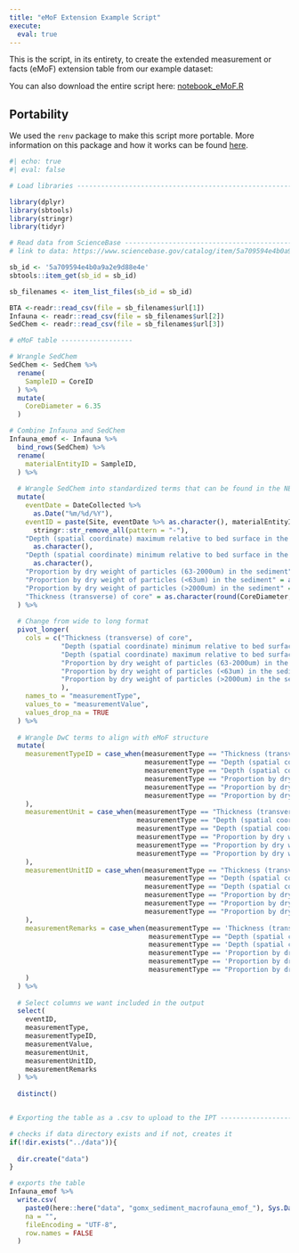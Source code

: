 ```yaml
---
title: "eMoF Extension Example Script"
execute: 
  eval: true
---
```


This is the script, in its entirety, to create the extended measurement or facts (eMoF) extension table from our example dataset:

You can also download the entire script here: [notebook_eMoF.R](../scripts/notebook_eMoF.R)

::: callout-tip
## Portability

We used the `renv` package to make this script more portable. More information on this package and how it works can be found [here](https://rstudio.github.io/renv/articles/renv.html). 
:::

```r
#| echo: true
#| eval: false

# Load libraries ----------------------------------------------------------

library(dplyr)
library(sbtools)
library(stringr)
library(tidyr)

# Read data from ScienceBase ----------------------------------------------
# link to data: https://www.sciencebase.gov/catalog/item/5a709594e4b0a9a2e9d88e4e

sb_id <- '5a709594e4b0a9a2e9d88e4e'
sbtools::item_get(sb_id = sb_id)

sb_filenames <- item_list_files(sb_id = sb_id)

BTA <-readr::read_csv(file = sb_filenames$url[1])
Infauna <- readr::read_csv(file = sb_filenames$url[2])
SedChem <- readr::read_csv(file = sb_filenames$url[3])

# eMoF table ------------------

# Wrangle SedChem
SedChem <- SedChem %>% 
  rename(
    SampleID = CoreID
  ) %>% 
  mutate(
    CoreDiameter = 6.35
  )

# Combine Infauna and SedChem  
Infauna_emof <- Infauna %>% 
  bind_rows(SedChem) %>%
  rename(
    materialEntityID = SampleID,
  ) %>% 
  
  # Wrangle SedChem into standardized terms that can be found in the NERC Vocabulary Server
  mutate(
    eventDate = DateCollected %>%
      as.Date("%m/%d/%Y"),
    eventID = paste(Site, eventDate %>% as.character(), materialEntityID, sep = "_") %>%
      stringr::str_remove_all(pattern = "-"),
    "Depth (spatial coordinate) maximum relative to bed surface in the bed" = str_split_i(Fraction, pattern = "-", i = 2) %>% readr::parse_number() %>% 
      as.character(),
    "Depth (spatial coordinate) minimum relative to bed surface in the bed" = str_split_i(Fraction, pattern = "-", i = 1) %>% readr::parse_number() %>% 
      as.character(),
    "Proportion by dry weight of particles (63-2000um) in the sediment" = as.character(Sand),
    "Proportion by dry weight of particles (<63um) in the sediment" = as.character(Mud),
    "Proportion by dry weight of particles (>2000um) in the sediment" = as.character(Gravel),
    "Thickness (transverse) of core" = as.character(round(CoreDiameter, digits = 2))
  ) %>% 
  
  # Change from wide to long format
  pivot_longer(
    cols = c("Thickness (transverse) of core", 
             "Depth (spatial coordinate) minimum relative to bed surface in the bed", 
             "Depth (spatial coordinate) maximum relative to bed surface in the bed", 
             "Proportion by dry weight of particles (63-2000um) in the sediment", 
             "Proportion by dry weight of particles (<63um) in the sediment", 
             "Proportion by dry weight of particles (>2000um) in the sediment"
             ),
    names_to = "measurementType",
    values_to = "measurementValue",
    values_drop_na = TRUE
  ) %>% 
  
  # Wrangle DwC terms to align with eMoF structure
  mutate(
    measurementTypeID = case_when(measurementType == "Thickness (transverse) of core" ~ "http://vocab.nerc.ac.uk/collection/P01/current/COREWDTH/",
                                  measurementType == "Depth (spatial coordinate) maximum relative to bed surface in the bed" ~ "http://vocab.nerc.ac.uk/collection/P01/current/MAXCDIST/",
                                  measurementType == "Depth (spatial coordinate) minimum relative to bed surface in the bed" ~ "http://vocab.nerc.ac.uk/collection/P01/current/MINCDIST/",
                                  measurementType == "Proportion by dry weight of particles (63-2000um) in the sediment" ~ "http://vocab.nerc.ac.uk/collection/P01/current/PRPCL048/",
                                  measurementType == "Proportion by dry weight of particles (<63um) in the sediment" ~ "http://vocab.nerc.ac.uk/collection/P01/current/PRSD0249/",
                                  measurementType == "Proportion by dry weight of particles (>2000um) in the sediment" ~ "	http://vocab.nerc.ac.uk/collection/P01/current/PRSD0274/"
    ),
    measurementUnit = case_when(measurementType == "Thickness (transverse) of core" ~ "Centimetres",
                                measurementType == "Depth (spatial coordinate) minimum relative to bed surface in the bed" ~ "Centimetres",
                                measurementType == "Depth (spatial coordinate) maximum relative to bed surface in the bed" ~ "Centimetres",
                                measurementType == "Proportion by dry weight of particles (63-2000um) in the sediment" ~ "Percent",
                                measurementType == "Proportion by dry weight of particles (<63um) in the sediment" ~ "Percent",
                                measurementType == "Proportion by dry weight of particles (>2000um) in the sediment" ~ "Percent"
    ),
    measurementUnitID = case_when(measurementType == "Thickness (transverse) of core" ~ "http://vocab.nerc.ac.uk/collection/P06/current/ULCM/",
                                  measurementType == "Depth (spatial coordinate) minimum relative to bed surface in the bed" ~ "http://vocab.nerc.ac.uk/collection/P06/current/ULCM/",
                                  measurementType == "Depth (spatial coordinate) maximum relative to bed surface in the bed" ~ "http://vocab.nerc.ac.uk/collection/P06/current/ULCM/",
                                  measurementType == "Proportion by dry weight of particles (63-2000um) in the sediment" ~ "http://vocab.nerc.ac.uk/collection/P06/current/UPCT/",
                                  measurementType == "Proportion by dry weight of particles (<63um) in the sediment" ~ "http://vocab.nerc.ac.uk/collection/P06/current/UPCT/",
                                  measurementType == "Proportion by dry weight of particles (>2000um) in the sediment" ~ "http://vocab.nerc.ac.uk/collection/P06/current/UPCT/"
    ), 
    measurementRemarks = case_when(measurementType == 'Thickness (transverse) of core' ~ paste("Verbatim Label:", "CoreDiameter"),
                                   measurementType == "Depth (spatial coordinate) minimum relative to bed surface in the bed" ~ paste("Verbatim Label:", 'lower value of "Fraction'),
                                   measurementType == 'Depth (spatial coordinate) maximum relative to bed surface in the bed' ~ paste("Verbatim Label:", 'upper value of "Fraction'),
                                   measurementType == 'Proportion by dry weight of particles (63-2000um) in the sediment' ~ paste("Verbatim Label:", 'Sand'),
                                   measurementType == 'Proportion by dry weight of particles (<63um) in the sediment' ~ paste("Verbatim Label:", 'Mud'),
                                   measurementType == "Proportion by dry weight of particles (>2000um) in the sediment" ~ paste("Verbatim Label:", "Gravel")
    )
  ) %>% 
  
  # Select columns we want included in the output
  select(
    eventID,
    measurementType,
    measurementTypeID,
    measurementValue,
    measurementUnit,
    measurementUnitID,
    measurementRemarks
  ) %>% 
  
  distinct()


# Exporting the table as a .csv to upload to the IPT ----------------------

# checks if data directory exists and if not, creates it
if(!dir.exists("../data")){
  
  dir.create("data")
}

# exports the table
Infauna_emof %>% 
  write.csv(
    paste0(here::here("data", "gomx_sediment_macrofauna_emof_"), Sys.Date(), ".csv"),
    na = "",
    fileEncoding = "UTF-8", 
    row.names = FALSE
  )       
                                
```
